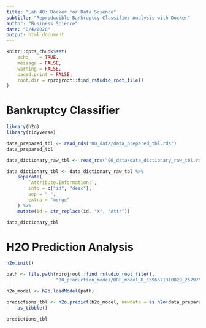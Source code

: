 ```yaml
---
title: "Lab 40: Docker for Data Science"
subtitle: "Reproducible Bankruptcy Classifier Analysis with Docker"
author: "Business Science"
date: "8/4/2020"
output: html_document
---
```


```r
knitr::opts_chunk$set(
    echo    = TRUE,
    message = FALSE,
    warning = FALSE,
    paged.print = FALSE, 
    root.dir = rprojroot::find_rstudio_root_file()
)
```

# Bankruptcy Classifier


```r
library(h2o)
library(tidyverse)
```

```r
data_prepared_tbl <- read_rds("00_data/data_prepared_tbl.rds")
data_prepared_tbl
```

```r
data_dictionary_raw_tbl <- read_rds("00_data/data_dictionary_raw_tbl.rds")

data_dictionary_tbl <- data_dictionary_raw_tbl %>%
    separate(
        `Attribute.Information:`,
        into = c("id", "desc"),
        sep = " ",
        extra = "merge"
    ) %>%
    mutate(id = str_replace(id, "X", "Attr"))

data_dictionary_tbl
```

# H2O Prediction Analysis

```r
h2o.init()
```

```r
path <- file.path(rprojroot::find_rstudio_root_file(),
                  "00_production_model/DRF_model_R_1596571310829_25797")

h2o_model <- h2o.loadModel(path)
```

```r
predictions_tbl <- h2o.predict(h2o_model, newdata = as.h2o(data_prepared_tbl)) %>%
    as_tibble()

predictions_tbl
```

